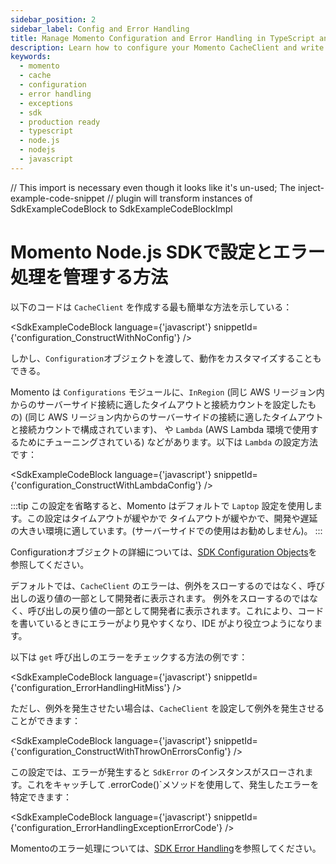 ```yaml
---
sidebar_position: 2
sidebar_label: Config and Error Handling
title: Manage Momento Configuration and Error Handling in TypeScript and Node.js
description: Learn how to configure your Momento CacheClient and write production-ready error handling code in TypeScript and Node.js
keywords:
  - momento
  - cache
  - configuration
  - error handling
  - exceptions
  - sdk
  - production ready
  - typescript
  - node.js
  - nodejs
  - javascript
---
```


// This import is necessary even though it looks like it's un-used; The inject-example-code-snippet
// plugin will transform instances of SdkExampleCodeBlock to SdkExampleCodeBlockImpl

# Momento Node.js SDKで設定とエラー処理を管理する方法

以下のコードは `CacheClient` を作成する最も簡単な方法を示している：

<SdkExampleCodeBlock language={'javascript'} snippetId={'configuration_ConstructWithNoConfig'} />

しかし、`Configuration`オブジェクトを渡して、動作をカスタマイズすることもできる。

Momento は `Configurations` モジュールに、`InRegion` (同じ AWS リージョン内からのサーバーサイド接続に適したタイムアウトと接続カウントを設定したもの)
(同じ AWS リージョン内からのサーバーサイドの接続に適したタイムアウトと接続カウントで構成されています)、
や `Lambda` (AWS Lambda 環境で使用するためにチューニングされている) などがあります。以下は `Lambda` の設定方法です：

<SdkExampleCodeBlock language={'javascript'} snippetId={'configuration_ConstructWithLambdaConfig'} />

:::tip
この設定を省略すると、Momento はデフォルトで `Laptop` 設定を使用します。この設定はタイムアウトが緩やかで
タイムアウトが緩やかで、開発や遅延の大きい環境に適しています。(サーバーサイドでの使用はお勧めしません)。
:::

Configurationオブジェクトの詳細については、[SDK Configuration Objects](/cache/develop/basics/client-configuration-objects.md)を参照してください。

デフォルトでは、`CacheClient` のエラーは、例外をスローするのではなく、呼び出しの返り値の一部として開発者に表示されます。
例外をスローするのではなく、呼び出しの戻り値の一部として開発者に表示されます。これにより、コードを書いているときにエラーがより見やすくなり、IDE がより役立つようになります。

以下は `get` 呼び出しのエラーをチェックする方法の例です：

<SdkExampleCodeBlock language={'javascript'} snippetId={'configuration_ErrorHandlingHitMiss'} />

ただし、例外を発生させたい場合は、`CacheClient` を設定して例外を発生させることができます：

<SdkExampleCodeBlock language={'javascript'} snippetId={'configuration_ConstructWithThrowOnErrorsConfig'} />

この設定では、エラーが発生すると `SdkError` のインスタンスがスローされます。これをキャッチして
.errorCode()`メソッドを使用して、発生したエラーを特定できます：

<SdkExampleCodeBlock language={'javascript'} snippetId={'configuration_ErrorHandlingExceptionErrorCode'} />

Momentoのエラー処理については、[SDK Error Handling](/cache/develop/basics/error-handling-production-readiness.md)を参照してください。
